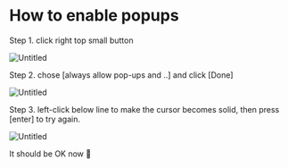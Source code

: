 # How to enable popups

Step 1. click right top small button  

![Untitled](How%20to%20enable%20popups%20d0f939dd9a114ae38ea5fbc7ed401828/Untitled.png)

Step 2. chose [always allow pop-ups and ..] and click [Done]

![Untitled](How%20to%20enable%20popups%20d0f939dd9a114ae38ea5fbc7ed401828/Untitled%201.png)

Step 3. left-click below line to make the cursor becomes solid, then press [enter] to try again.

![Untitled](How%20to%20enable%20popups%20d0f939dd9a114ae38ea5fbc7ed401828/Untitled%202.png)

It should be OK now 🎩

